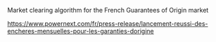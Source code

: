 Market clearing algorithm for the French Guarantees of Origin market

https://www.powernext.com/fr/press-release/lancement-reussi-des-encheres-mensuelles-pour-les-garanties-dorigine